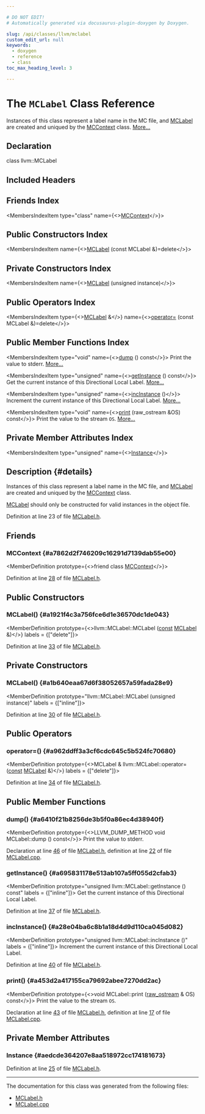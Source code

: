```yaml
---

# DO NOT EDIT!
# Automatically generated via docusaurus-plugin-doxygen by Doxygen.

slug: /api/classes/llvm/mclabel
custom_edit_url: null
keywords:
  - doxygen
  - reference
  - class
toc_max_heading_level: 3

---
```





# The `MCLabel` Class Reference

<DoxygenPage pluginConfig={pluginConfig}>

Instances of this class represent a label name in the MC file, and <a href="/docs/api/classes/llvm/mclabel">MCLabel</a> are created and uniqued by the <a href="/docs/api/classes/llvm/mccontext">MCContext</a> class. <a href="#details">More...</a>

## Declaration

<CodeBlock>class llvm::MCLabel</CodeBlock>

## Included Headers

<IncludesList>
<IncludesListItem
  filePath="llvm/MC/MCLabel.h"
  permalink="/docs/api/files/include/include/llvm/include/llvm/mc/mclabel-h"
  isLocal="true" />
</IncludesList>

## Friends Index

<MembersIndex>

<MembersIndexItem
  type="class"
  name={<><a href="#a7862d2f746209c16291d7139dab55e00">MCContext</a></>}>
</MembersIndexItem>

</MembersIndex>

## Public Constructors Index

<MembersIndex>

<MembersIndexItem
  name={<><a href="#a1921f4c3a756fce6d1e36570dc1de043">MCLabel</a> (const MCLabel &amp;)=delete</>}>
</MembersIndexItem>

</MembersIndex>

## Private Constructors Index

<MembersIndex>

<MembersIndexItem
  name={<><a href="#a1b640eaa67d6f38052657a59fada28e9">MCLabel</a> (unsigned instance)</>}>
</MembersIndexItem>

</MembersIndex>

## Public Operators Index

<MembersIndex>

<MembersIndexItem
  type={<><a href="/docs/api/classes/llvm/mclabel">MCLabel</a> &amp;</>}
  name={<><a href="#a962ddff3a3cf6cdc645c5b524fc70680">operator=</a> (const MCLabel &amp;)=delete</>}>
</MembersIndexItem>

</MembersIndex>

## Public Member Functions Index

<MembersIndex>

<MembersIndexItem
  type="void"
  name={<><a href="#a6410f21b8256de3b5f0a86ec4d38940f">dump</a> () const</>}>
Print the value to stderr. <a href="#a6410f21b8256de3b5f0a86ec4d38940f">More...</a>
</MembersIndexItem>

<MembersIndexItem
  type="unsigned"
  name={<><a href="#a695831178e513ab107a5ff055d2cfab3">getInstance</a> () const</>}>
Get the current instance of this Directional Local Label. <a href="#a695831178e513ab107a5ff055d2cfab3">More...</a>
</MembersIndexItem>

<MembersIndexItem
  type="unsigned"
  name={<><a href="#a28e04ba6c8b1a18d4d9d110ca045d082">incInstance</a> ()</>}>
Increment the current instance of this Directional Local Label. <a href="#a28e04ba6c8b1a18d4d9d110ca045d082">More...</a>
</MembersIndexItem>

<MembersIndexItem
  type="void"
  name={<><a href="#a453d2a417155ca79692abee7270dd2ac">print</a> (raw&#95;ostream &amp;OS) const</>}>
Print the value to the stream <code>OS</code>. <a href="#a453d2a417155ca79692abee7270dd2ac">More...</a>
</MembersIndexItem>

</MembersIndex>

## Private Member Attributes Index

<MembersIndex>

<MembersIndexItem
  type="unsigned"
  name={<><a href="#aedcde364207e8aa518972cc174181673">Instance</a></>}>
</MembersIndexItem>

</MembersIndex>

## Description {#details}

Instances of this class represent a label name in the MC file, and <a href="/docs/api/classes/llvm/mclabel">MCLabel</a> are created and uniqued by the <a href="/docs/api/classes/llvm/mccontext">MCContext</a> class.

<a href="/docs/api/classes/llvm/mclabel">MCLabel</a> should only be constructed for valid instances in the object file.

Definition at line 23 of file <a href="/docs/api/files/include/include/llvm/include/llvm/mc/mclabel-h">MCLabel.h</a>.

<SectionDefinition>

## Friends

### MCContext {#a7862d2f746209c16291d7139dab55e00}

<MemberDefinition
  prototype={<>friend class <a href="/docs/api/classes/llvm/mccontext">MCContext</a></>}>

Definition at line <a href="/docs/api/files/include/include/llvm/include/llvm/mc/mclabel-h/#l00028">28</a> of file <a href="/docs/api/files/include/include/llvm/include/llvm/mc/mclabel-h">MCLabel.h</a>.
</MemberDefinition>

</SectionDefinition>

<SectionDefinition>

## Public Constructors

### MCLabel() {#a1921f4c3a756fce6d1e36570dc1de043}

<MemberDefinition
  prototype={<>llvm::MCLabel::MCLabel (<a href="/docs/api/files/lib/lib/target/lib/target/aarch64/aarch64promoteconstant-cpp/#a90f8350fecae261c25be85d38b451bff">const</a> <a href="/docs/api/classes/llvm/mclabel">MCLabel</a> &amp;)</>}
  labels = {["delete"]}>

Definition at line <a href="/docs/api/files/include/include/llvm/include/llvm/mc/mclabel-h/#l00033">33</a> of file <a href="/docs/api/files/include/include/llvm/include/llvm/mc/mclabel-h">MCLabel.h</a>.
</MemberDefinition>

</SectionDefinition>

<SectionDefinition>

## Private Constructors

### MCLabel() {#a1b640eaa67d6f38052657a59fada28e9}

<MemberDefinition
  prototype="llvm::MCLabel::MCLabel (unsigned instance)"
  labels = {["inline"]}>

Definition at line <a href="/docs/api/files/include/include/llvm/include/llvm/mc/mclabel-h/#l00030">30</a> of file <a href="/docs/api/files/include/include/llvm/include/llvm/mc/mclabel-h">MCLabel.h</a>.
</MemberDefinition>

</SectionDefinition>

<SectionDefinition>

## Public Operators

### operator=() {#a962ddff3a3cf6cdc645c5b524fc70680}

<MemberDefinition
  prototype={<>MCLabel &amp; llvm::MCLabel::operator= (<a href="/docs/api/files/lib/lib/target/lib/target/aarch64/aarch64promoteconstant-cpp/#a90f8350fecae261c25be85d38b451bff">const</a> <a href="/docs/api/classes/llvm/mclabel">MCLabel</a> &amp;)</>}
  labels = {["delete"]}>

Definition at line <a href="/docs/api/files/include/include/llvm/include/llvm/mc/mclabel-h/#l00034">34</a> of file <a href="/docs/api/files/include/include/llvm/include/llvm/mc/mclabel-h">MCLabel.h</a>.
</MemberDefinition>

</SectionDefinition>

<SectionDefinition>

## Public Member Functions

### dump() {#a6410f21b8256de3b5f0a86ec4d38940f}

<MemberDefinition
  prototype={<>LLVM&#95;DUMP&#95;METHOD void MCLabel::dump () const</>}>
Print the value to stderr.

Declaration at line <a href="/docs/api/files/include/include/llvm/include/llvm/mc/mclabel-h/#l00046">46</a> of file <a href="/docs/api/files/include/include/llvm/include/llvm/mc/mclabel-h">MCLabel.h</a>, definition at line <a href="/docs/api/files/lib/lib/mc/mclabel-cpp/#l00022">22</a> of file <a href="/docs/api/files/lib/lib/mc/mclabel-cpp">MCLabel.cpp</a>.
</MemberDefinition>

### getInstance() {#a695831178e513ab107a5ff055d2cfab3}

<MemberDefinition
  prototype="unsigned llvm::MCLabel::getInstance () const"
  labels = {["inline"]}>
Get the current instance of this Directional Local Label.

Definition at line <a href="/docs/api/files/include/include/llvm/include/llvm/mc/mclabel-h/#l00037">37</a> of file <a href="/docs/api/files/include/include/llvm/include/llvm/mc/mclabel-h">MCLabel.h</a>.
</MemberDefinition>

### incInstance() {#a28e04ba6c8b1a18d4d9d110ca045d082}

<MemberDefinition
  prototype="unsigned llvm::MCLabel::incInstance ()"
  labels = {["inline"]}>
Increment the current instance of this Directional Local Label.

Definition at line <a href="/docs/api/files/include/include/llvm/include/llvm/mc/mclabel-h/#l00040">40</a> of file <a href="/docs/api/files/include/include/llvm/include/llvm/mc/mclabel-h">MCLabel.h</a>.
</MemberDefinition>

### print() {#a453d2a417155ca79692abee7270dd2ac}

<MemberDefinition
  prototype={<>void MCLabel::print (<a href="/docs/api/classes/llvm/raw-ostream">raw&#95;ostream</a> &amp; OS) const</>}>
Print the value to the stream <code>OS</code>.

Declaration at line <a href="/docs/api/files/include/include/llvm/include/llvm/mc/mclabel-h/#l00043">43</a> of file <a href="/docs/api/files/include/include/llvm/include/llvm/mc/mclabel-h">MCLabel.h</a>, definition at line <a href="/docs/api/files/lib/lib/mc/mclabel-cpp/#l00017">17</a> of file <a href="/docs/api/files/lib/lib/mc/mclabel-cpp">MCLabel.cpp</a>.
</MemberDefinition>

</SectionDefinition>

<SectionDefinition>

## Private Member Attributes

### Instance {#aedcde364207e8aa518972cc174181673}

<MemberDefinition
  prototype="unsigned llvm::MCLabel::Instance">

Definition at line <a href="/docs/api/files/include/include/llvm/include/llvm/mc/mclabel-h/#l00025">25</a> of file <a href="/docs/api/files/include/include/llvm/include/llvm/mc/mclabel-h">MCLabel.h</a>.
</MemberDefinition>

</SectionDefinition>

<hr/>

The documentation for this class was generated from the following files:

<ul>
<li><a href="/docs/api/files/include/include/llvm/include/llvm/mc/mclabel-h">MCLabel.h</a></li>
<li><a href="/docs/api/files/lib/lib/mc/mclabel-cpp">MCLabel.cpp</a></li>
</ul>

</DoxygenPage>
